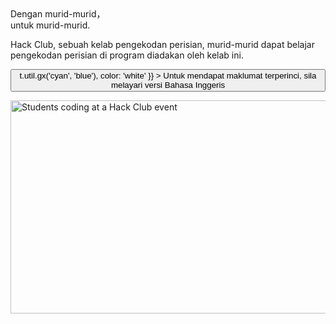 
<Container variant="copy">

<Heading as="h1">
  Dengan murid-murid，<br />
  untuk murid-murid. 
</Heading>

Hack Club, sebuah kelab pengekodan perisian, murid-murid dapat belajar pengekodan perisian di program diadakan oleh kelab ini.

<p>
  <Button
    as="a"
    href="https://hackclub.com/?ref=ms"
    variant="ctaLg"
    sx={{
      backgroundImage: t => t.util.gx('cyan', 'blue'),
      color: 'white'
    }}
  >
    Untuk mendapat maklumat terperinci, sila melayari versi Bahasa Inggeris
  </Button>
</p>

<img
  alt="Students coding at a Hack Club event"
  src="https://cloud-lapsqbi7m-hack-club-bot.vercel.app/0assemble.jpg"
  width="512"
  height="341"
/>

</Container>
